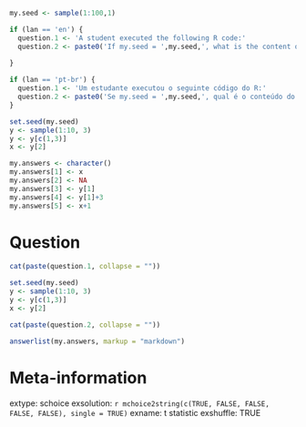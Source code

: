 ```r
my.seed <- sample(1:100,1)

if (lan == 'en') {
  question.1 <- 'A student executed the following R code:'
  question.2 <- paste0('If my.seed = ',my.seed,', what is the content of object _x_?')
  
}

if (lan == 'pt-br') {
  question.1 <- 'Um estudante executou o seguinte código do R:'
  question.2 <- paste0('Se my.seed = ',my.seed,', qual é o conteúdo do object _x_?')
}

set.seed(my.seed)
y <- sample(1:10, 3)
y <- y[c(1,3)]
x <- y[2]

my.answers <- character()
my.answers[1] <- x
my.answers[2] <- NA
my.answers[3] <- y[1]
my.answers[4] <- y[1]+3
my.answers[5] <- x+1
```

Question
========

```r
cat(paste(question.1, collapse = ""))
```


```r
set.seed(my.seed)
y <- sample(1:10, 3)
y <- y[c(1,3)]
x <- y[2]
```

```r
cat(paste(question.2, collapse = ""))
```

```r
answerlist(my.answers, markup = "markdown")
```


Meta-information
================
extype: schoice
exsolution: `r mchoice2string(c(TRUE, FALSE, FALSE, FALSE, FALSE), single = TRUE)`
exname: t statistic
exshuffle: TRUE